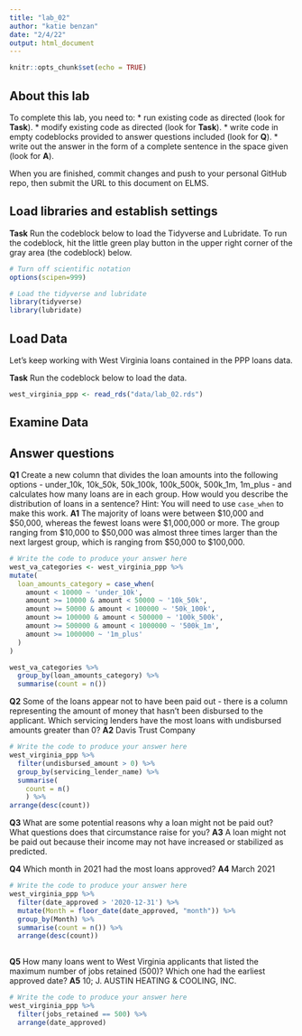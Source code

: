 ```yaml
---
title: "lab_02"
author: "katie benzan"
date: "2/4/22"
output: html_document
---
```


```r
knitr::opts_chunk$set(echo = TRUE)
```

## About this lab

To complete this lab, you need to:
* run existing code as directed (look for **Task**).
* modify existing code as directed (look for **Task**).
* write code in empty codeblocks provided to answer questions included (look for **Q**).
* write out the answer in the form of a complete sentence in the space given (look for **A**).

When you are finished, commit changes and push to your personal GitHub repo, then submit the URL to this document on ELMS.

## Load libraries and establish settings

**Task** Run the codeblock below to load the Tidyverse and Lubridate. To run the codeblock, hit the little green play button in the upper right corner of the gray area (the codeblock) below.

```r
# Turn off scientific notation
options(scipen=999)

# Load the tidyverse and lubridate
library(tidyverse)
library(lubridate)
```

## Load Data

Let's keep working with West Virginia loans contained in the PPP loans data.  

**Task** Run the codeblock below to load the data.

```r
west_virginia_ppp <- read_rds("data/lab_02.rds")
```

## Examine Data

## Answer questions

**Q1** Create a new column that divides the loan amounts into the following options - under_10k, 10k_50k, 50k_100k, 100k_500k, 500k_1m, 1m_plus - and calculates how many loans are in each group. How would you describe the distribution of loans in a sentence?
Hint: You will need to use `case_when` to make this work.
**A1** The majority of loans were between $10,000 and $50,000, whereas the fewest loans were $1,000,000 or more. The group ranging from $10,000 to $50,000 was almost three times larger than the next largest group, which is ranging from $50,000 to $100,000. 

```r
# Write the code to produce your answer here
west_va_categories <- west_virginia_ppp %>%
mutate(
  loan_amounts_category = case_when(
    amount < 10000 ~ 'under_10k',
    amount >= 10000 & amount < 50000 ~ '10k_50k',
    amount >= 50000 & amount < 100000 ~ '50k_100k',
    amount >= 100000 & amount < 500000 ~ '100k_500k',
    amount >= 500000 & amount < 1000000 ~ '500k_1m',
    amount >= 1000000 ~ '1m_plus'
  )
)

west_va_categories %>%
  group_by(loan_amounts_category) %>%
  summarise(count = n())
```

**Q2** Some of the loans appear not to have been paid out - there is a column representing the amount of money that hasn't been disbursed to the applicant. Which servicing lenders have the most loans with undisbursed amounts greater than 0?
**A2** Davis Trust Company

```r
# Write the code to produce your answer here
west_virginia_ppp %>%
  filter(undisbursed_amount > 0) %>%
  group_by(servicing_lender_name) %>% 
  summarise(
    count = n()
    ) %>%
arrange(desc(count))
```

**Q3** What are some potential reasons why a loan might not be paid out? What questions does that circumstance raise for you?
**A3** A loan might not be paid out because their income may not have increased or stabilized as predicted. 


**Q4** Which month in 2021 had the most loans approved?
**A4** March 2021

```r
# Write the code to produce your answer here
west_virginia_ppp %>%
  filter(date_approved > '2020-12-31') %>% 
  mutate(Month = floor_date(date_approved, "month")) %>%
  group_by(Month) %>% 
  summarise(count = n()) %>% 
  arrange(desc(count))
  
```

**Q5** How many loans went to West Virginia applicants that listed the maximum number of jobs retained (500)? Which one had the earliest approved date?
**A5** 10; J. AUSTIN HEATING & COOLING, INC.

```r
# Write the code to produce your answer here
west_virginia_ppp %>%
  filter(jobs_retained == 500) %>% 
  arrange(date_approved)
```
